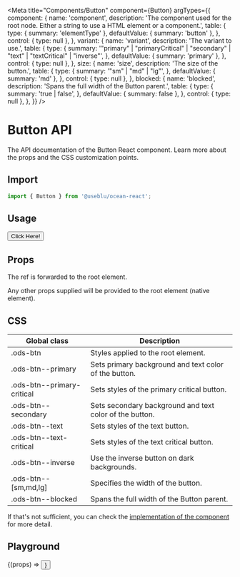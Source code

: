 
<Meta
  title="Components/Button"
  component={Button}
  argTypes={{
    component: {
      name: 'component',
      description:
        'The component used for the root node. Either a string to use a HTML element or a component.',
      table: {
        type: { summary: 'elementType' },
        defaultValue: { summary: 'button' },
      },
      control: { type: null },
    },
    variant: {
      name: 'variant',
      description: 'The variant to use.',
      table: {
        type: {
          summary:
            '"primary" | "primaryCritical" | "secondary" | "text" | "textCritical" | "inverse"',
        },
        defaultValue: { summary: 'primary' },
      },
      control: { type: null },
    },
    size: {
      name: 'size',
      description: 'The size of the button.',
      table: {
        type: {
          summary: '"sm" | "md" | "lg"',
        },
        defaultValue: { summary: 'md' },
      },
      control: { type: null },
    },
    blocked: {
      name: 'blocked',
      description: 'Spans the full width of the Button parent.',
      table: {
        type: {
          summary: 'true | false',
        },
        defaultValue: { summary: false },
      },
      control: { type: null },
    },
  }}
/>

# Button API

The API documentation of the Button React component. Learn more about the props and the CSS customization points.

## Import

```javascript
import { Button } from '@useblu/ocean-react';
```

## Usage

<Canvas withSource="open" withToolbar>
  <Story name="Usage">
    <Button>Click Here!</Button>
  </Story>
</Canvas>

## Props

<ArgsTable story="Usage" of="." />

The ref is forwarded to the root element.

Any other props supplied will be provided to the root element (native element).

## CSS

| Global class               | Description                                             |
| -------------------------- | ------------------------------------------------------- |
| .ods-btn                   | Styles applied to the root element.                     |
| .ods-btn--primary          | Sets primary background and text color of the button.   |
| .ods-btn--primary-critical | Sets styles of the primary critical button.             |
| .ods-btn--secondary        | Sets secondary background and text color of the button. |
| .ods-btn--text             | Sets styles of the text button.                         |
| .ods-btn--text-critical    | Sets styles of the text critical button.                |
| .ods-btn--inverse          | Use the inverse button on dark backgrounds.             |
| .ods-btn--[sm,md,lg]       | Specifies the width of the button.                      |
| .ods-btn--blocked          | Spans the full width of the Button parent.              |

If that's not sufficient, you can check the [implementation of the component](https://github.com/ocean-ds/ocean-web/blob/master/packages/ocean-react/src/Button/Button.tsx) for more detail.

## Playground

<Canvas>
  <Story
    name="Playground"
    args={{
      children: 'My Button',
      blocked: false,
      disabled: false,
    }}
    argTypes={{
      children: {
        name: 'children',
        control: 'text',
      },
      variant: {
        name: 'variant',
        options: [
          'primary',
          'primaryCritical',
          'secondary',
          'text',
          'textCritical',
          'inverse',
        ],
        control: { type: 'select' },
      },
      size: {
        name: 'size',
        options: ['sm', 'md', 'lg'],
        control: { type: 'select' },
      },
      blocked: {
        name: 'blocked',
        control: 'boolean',
      },
      disabled: {
        name: 'disabled',
        control: 'boolean',
      },
    }}
  >
    {(props) => <Button {...props} />}
  </Story>
</Canvas>
